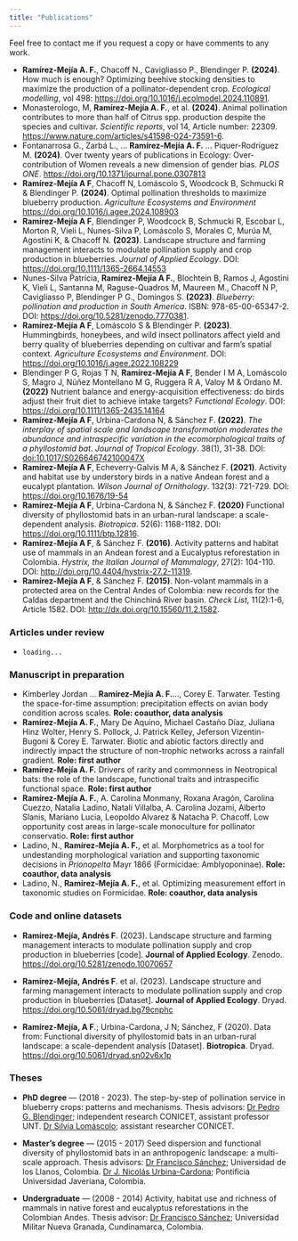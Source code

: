 ```yaml
---
title: "Publications"
---
```


Feel free to contact me if you request a copy or have comments to any work.

:::{}
-   **Ramírez-Mejía A. F.**, Chacoff N., Cavigliasso P., Blendinger P. **(2024)**. How much is enough? Optimizing beehive stocking densities to maximize the production of a pollinator-dependent crop. *Ecological modelling*, vol 498: <https://doi.org/10.1016/j.ecolmodel.2024.110891>.
-   Monasterologo, M, **Ramírez-Mejía A. F.**, et al. **(2024)**. Animal pollination contributes to more than half of Citrus spp. production despite the species and cultivar. *Scientific reports*, vol 14, Article number: 22309.  <https://www.nature.com/articles/s41598-024-73591-6>.
-   Fontanarrosa G., Zarbá L., ... **Ramírez-Mejía A. F.** ... Piquer-Rodríguez M. **(2024)**. Over twenty years of publications in Ecology: Over-contribution of Women reveals a new dimension of gender bias. *PLOS ONE*.  <https://doi.org/10.1371/journal.pone.0307813>
-   **Ramírez-Mejía A F**, Chacoff N, Lomáscolo S, Woodcock B, Schmucki R & Blendinger P. **(2024)**. Optimal pollination thresholds to maximize blueberry production. *Agriculture Ecosystems and Environment* <https://doi.org/10.1016/j.agee.2024.108903>
-   **Ramírez-Mejía A F**, Blendinger P, Woodcock B, Schmucki R, Escobar L, Morton R, Vieli L, Nunes-Silva P, Lomáscolo S, Morales C, Murúa M, Agostini K, & Chacoff N. **(2023)**. Landscape structure and farming management interacts to modulate pollination supply and crop production in blueberries. *Journal of Applied Ecology*. DOI: <https://doi.org/10.1111/1365-2664.14553>
-   Nunes-Silva Patrícia, **Ramírez-Mejía A F.**, Blochtein B, Ramos J, Agostini K, Vieli L, Santanna M, Raguse-Quadros M, Maureen M., Chacoff N P, Cavigliasso P, Blendinger P G., Domingos S. **(2023)**. *Blueberry: pollination and production in South America*. ISBN: 978-65-00-65347-2. DOI: <https://doi.org/10.5281/zenodo.7770381>.
-   **Ramírez-Mejía A F**, Lomáscolo S & Blendinger P. **(2023)**. Hummingbirds, honeybees, and wild insect pollinators affect yield and berry quality of blueberries depending on cultivar and farm's spatial context. *Agriculture Ecosystems and Environment*. DOI: <https://doi.org/10.1016/j.agee.2022.108229>
-   Blendinger P G, Rojas T N, **Ramírez-Mejía A F**, Bender I M A, Lomáscolo S, Magro J, Núñez Montellano M G, Ruggera R A, Valoy M & Ordano M. **(2022)** Nutrient balance and energy-acquisition effectiveness: do birds adjust their fruit diet to achieve intake targets? *Functional Ecology*. DOI: <https://doi.org/10.1111/1365-2435.14164>
-   **Ramírez-Mejía A F**, Urbina-Cardona N, & Sánchez F. **(2022)**. *The interplay of spatial scale and landscape transformation moderates the abundance and intraspecific variation in the ecomorphological traits of a phyllostomid bat*. *Journal of Tropical Ecology*. 38(1), 31-38. DOI: [doi:10.1017/S026646742100047X](https://www.cambridge.org/core/journals/journal-of-tropical-ecology/article/abs/interplay-of-spatial-scale-and-landscape-transformation-modulates-the-abundance-and-intraspecific-variation-in-the-ecomorphological-traits-of-a-phyllostomid-bat/9FE42D071008B1715D61864F94998527)
-   **Ramírez-Mejía A F**, Echeverry-Galvis M A, & Sánchez F. **(2021)**. Activity and habitat use by understory birds in a native Andean forest and a eucalypt plantation. *Wilson Journal of Ornithology*. 132(3): 721-729. DOI: <https://doi.org/10.1676/19-54>
-   **Ramírez-Mejía A F**, Urbina-Cardona N, & Sánchez F. **(2020)** Functional diversity of phyllostomid bats in an urban-rural landscape: a scale-dependent analysis. *Biotropica*. 52(6): 1168-1182. DOI: <https://doi.org/10.1111/btp.12816>.
-   **Ramírez-Mejía A F**, & Sánchez F. **(2016)**. Activity patterns and habitat use of mammals in an Andean forest and a Eucalyptus reforestation in Colombia. *Hystrix, the Italian Journal of Mammalogy*, 27(2): 104-110. DOI: <http://doi.org/10.4404/hystrix-27.2-11319>.
-   **Ramírez-Mejía A F**, & Sánchez F. **(2015)**. Non-volant mammals in a protected area on the Central Andes of Colombia: new records for the Caldas department and the Chinchiná River basin. *Check List*, 11(2):1-6, Article 1582. DOI: <http://dx.doi.org/10.15560/11.2.1582>.
:::


### Articles under review

:::{}
-   `loading...`
:::

### Manuscript in preparation

:::{}
- Kimberley Jordan ... **Ramírez-Mejía A. F.**..., Corey E. Tarwater. Testing the space-for-time assumption: precipitation effects on avian body condition across scales. **Role: coauthor, data analysis**
-   **Ramírez-Mejía A. F.**, Mary De Aquino, Michael Castaño Díaz, Juliana Hinz Wolter, Henry S. Pollock, J. Patrick Kelley, Jeferson Vizentin-Bugoni & Corey E. Tarwater. Biotic and abiotic factors directly and indirectly impact the structure of non-trophic networks across a rainfall gradient. **Role: first author**
-   **Ramírez-Mejía A. F.** Drivers of rarity and commonness in Neotropical bats: the role of the landscape, functional traits and intraspecific functional space. **Role: first author**
-   **Ramírez-Mejía A. F.**, A. Carolina Monmany, Roxana Aragón, Carolina Cuezzo, Natalia Ladino, Natalí Villalba, A. Carolina Jozami, Alberto Slanis, Mariano Lucia, Leopoldo Alvarez & Natacha P. Chacoff. Low opportunity cost areas in large-scale monoculture for pollinator conservatio. **Role: first author**
-   Ladino, N., **Ramírez-Mejía A. F.**, et al. Morphometrics as a tool for undestanding morphological variation and supporting taxonomic decisions in *Prionopelta* Mayr 1866 (Formicidae: Amblyoponinae). **Role: coauthor, data analysis**
-   Ladino, N., **Ramírez-Mejía A. F.**, et al. Optimizing measurement effort in taxonomic studies on Formicidae. **Role: coauthor, data analysis**
:::


### Code and online datasets

:::{}
-   **Ramírez-Mejía, Andrés F**. (2023). Landscape structure and farming management interacts to modulate pollination supply and crop production in blueberries [code]. **Journal of Applied Ecology**. Zenodo. <https://doi.org/10.5281/zenodo.10070657>

-   **Ramírez-Mejía, Andrés F**. et al. (2023). Landscape structure and farming management interacts to modulate pollination supply and crop production in blueberries [Dataset]. **Journal of Applied Ecology**. Dryad. <https://doi.org/10.5061/dryad.bg79cnphc>

-   **Ramírez-Mejía, A F**.; Urbina-Cardona, J N; Sánchez, F (2020). Data from: Functional diversity of phyllostomid bats in an urban-rural landscape: a scale-dependent analysis [Dataset]. **Biotropica**. Dryad. <https://doi.org/10.5061/dryad.sn02v6x1p>
:::


### Theses

:::{}
-   **PhD degree** --- (2018 - 2023). The step-by-step of pollination service in blueberry crops: patterns and mechanisms. Thesis advisors: [Dr Pedro G. Blendinger](https://scholar.google.com/citations?user=9oyNtX0AAAAJ&hl=en&oi=ao); independent research CONICET, assistant professor UNT. [Dr Silvia Lomáscolo](https://scholar.google.com/citations?hl=en&user=r9PAo-QAAAAJ); assistant researcher CONICET.

-   **Master's degree** --- (2015 - 2017) Seed dispersion and functional diversity of phyllostomid bats in an anthropogenic landscape: a multi-scale approach. Thesis advisors: [Dr Francisco Sánchez](https://scholar.google.com/citations?user=6MC0Yx8AAAAJ&hl=en); Universidad de los Llanos, Colombia. [Dr J. Nicolás Urbina-Cardona](https://scholar.google.com/citations?user=uMBjaFgAAAAJ&hl=en); Pontificia Universidad Javeriana, Colombia.

-   **Undergraduate** --- (2008 - 2014) Activity, habitat use and richness of mammals in native forest and eucalyptus reforestations in the Colombian Andes. Thesis advisor: [Dr Francisco Sánchez](https://scholar.google.com/citations?user=6MC0Yx8AAAAJ&hl=es); Universidad Militar Nueva Granada, Cundinamarca, Colombia.
:::
